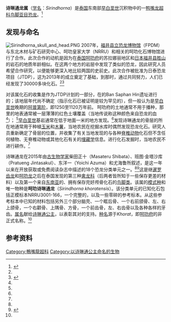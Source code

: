 {{Multiple issues|
{{Copy edit|time=2020-10-04T06:11:59+00:00}}
{{Refimprove|time=2020-10-04T06:11:59+00:00}}}}
{{Automatic taxobox
| fossil_range = [[阿普第阶|阿普第阶]]，{{Fossil range|120|113}}
| image = Sirindhorna dentary.PNG
| image_caption = 不同角度中的右{{link-en|齿骨|dentary bone}}
| taxon = Sirindhorna
| authority = Shibata, Jintasakul, Azuma & You, [[2015年|2015]]
| type_species = '''呵叻诗琳通龙<br />''Sirindhorna khoratensis'''''
| type_species_authority = Shibata, Jintasakul, Azuma & You, 2015
|subdivision_ranks=|subdivision=}}

'''诗琳通龙属'''（[[学名|学名]]：''Sirindhorna''）是[[泰国|泰国]]东南部[[白垩纪|早白垩世]]沉积物中的一[[鸭嘴龙超科|鸭嘴龙超科]][[鸟脚亚目|鸟脚亚目]][[恐龙|恐龙]]。<ref name="Sirindhorna">{{cite journal |authors=Masateru Shibata, Pratueng Jintasakul, Yoichi Azuma and Hai-Lu You |year=2015 |title=A New Basal Hadrosauroid Dinosaur from the Lower Cretaceous Khok Kruat Formation in Nakhon Ratchasima Province, Northeastern Thailand |url=http://journals.plos.org/plosone/article?id=10.1371/journal.pone.0145904 |journal=PLoS ONE |volume=10 |issue=12 |pages=e0145904 |doi=10.1371/journal.pone.0145904 |pmid=26716981 |pmc=4696827 |access-date=2021-05-17 |archive-date=2021-03-09 |archive-url=https://web.archive.org/web/20210309173002/https://journals.plos.org/plosone/article?id=10.1371%2Fjournal.pone.0145904 |dead-url=no }}</ref>

== 发现与命名 ==
[[File:Sirindhorna_skull_and_head.PNG|left]]
2007年，[[福井县立恐龙博物馆|福井县立恐龙博物馆]]（FPDM）与东北木材与矿石研究中心、呵叻皇家大学（NRRU）和相关的呵叻化石博物馆进行了合作。此次合作的动机是因为在[[泰国|泰国]][[呵叻府|呵叻府]]的苏拉娜丽地区和[[日本|日本]][[福井县|福井县]][[胜山|胜山]]的岩石的地质年龄相似。在这两个地方的岩层中发现了类似的恐龙，因此研究人员希望合作研究，以便能够更深入地比较两国的史前史。此次合作被批准为日泰恐龙项目（JTDP），这为2013年{{link-en|亚洲恐龙协会|Asia Dinosaur Association}}的成立奠定了基础，到那时，通过共同努力，人们已经发现了30000多块化石。<ref name=Sirindhorna/><ref name="collaboration">{{cite news | url=https://www.japantimes.co.jp/news/2013/04/16/national/fukui-museum-unearths-japans-dinosaur-roots/#.XL5jO6R7ntR | title=Fukui museum unearths Japan's dinosaur roots | date=April 13, 2019 | agency=The Fukui Times | accessdate=April 22, 2019 | author=Watanabe, Natsume | location=Chiyoda, Tokyo | archive-date=2020-11-12 | archive-url=https://web.archive.org/web/20201112024141/https://www.japantimes.co.jp/news/2013/04/16/national/fukui-museum-unearths-japans-dinosaur-roots/#.XL5jO6R7ntR | dead-url=no }}</ref>

对该属化石的收集是作为JTDP计划的一部分，在{{link-en|阔瓜组|Khok Kruat Formation}}的Ban Saphan Hin遗址进行的；该地层年代尚不确定（指示化石已被证明是较为罕见的），但一般认为是[[白垩纪|早白垩世]]晚期的[[阿普第阶|阿普第阶]]，即1250至1120万年前。 呵叻府的土地通常不用于播种，那里的地表通常被一层薄薄的红色土壤覆盖（当地传说称这种颜色来自恐龙的血<ref name=collaboration/>）； <ref name=Sirindhorna/>[[白垩纪|早白垩世]]基岩通常在低于地面一米的地方发现。<ref name=Sirindhorna/>发现诗琳通龙的骨层的所在地通常用于种植[[玉米|玉米]]和[[木薯|木薯]]，当地农民在挖掘水库时偶然发现恐龙化石。研究人员重新确定了骨层的位置，并收集了有关当地发现的与各种[[脊椎动物|脊椎动物]]化石但不含任何植物、无脊椎动物或其他化石有关的[[埋藏学|埋藏学]]信息。进行化石发掘时，当地农民不进行耕作。<ref name=Sirindhorna/>

诗琳通龙在2015年由[[古生物学家|古生物学家]]柴田正十（Masateru Shibata）、班图·金塔沙库（Pratueng Jintasakul）、东洋一（Yoichi Azuma）和尤海鲁所叙述，是这一年以来在开放获取或免费阅读杂志中描述的18个恐龙分类单元之一。<ref name=Sirindhorna/><ref>{{cite web |title=The Open Access Dinosaurs of 2015 |url=http://blogs.plos.org/paleocomm/2016/01/06/the-open-access-dinosaurs-of-2015/ |publisher=PLOS Paleo |access-date=2020-10-04 |archive-date=2017-07-15 |archive-url=https://web.archive.org/web/20170715023246/http://blogs.plos.org/paleocomm/2016/01/06/the-open-access-dinosaurs-of-2015/ |dead-url=no }}</ref>这是继[[暹罗齿龙|暹罗齿龙]]和[[呵叻龙|呵叻龙]]之后在泰国发现的第三种[[禽龙科|禽龙科]]（后两者皆所知于一些保存更差的材料）以及第一个来自[[东南亚|东南亚]]的、拥有保存完好颅骨化石的[[鸟脚类|鸟脚类]]。该属的[[模式种|模式种]]和唯一物种是'''呵叻诗琳通龙'''（''Sirindhorna khoratensis''）。该分类单元的已知化石包括正模标本NRRU3001-166，一个完整的{{link-en|脑壳|braincase}}，以及一些零碎的参考标本。从这些参考标本中已知的材料包括另外三个部分脑壳、一个眶后骨、一个右前颌骨、左、右上颌骨，一个右颧骨、上隅骨、方骨，一个前齿骨，左、右齿骨以及各种各样的牙齿。[[属名|属名]]献给[[诗琳通公主|诗琳通公主]]，以表彰其对{{link-en|泰国古生物学研究|Paleontology in Thailand}}的支持。[[种名|种名]]源于''Khorat''，即[[呵叻府|呵叻府]]的非正式名称。<ref name=Sirindhorna/>

== 参考资料 ==
{{Reflist}}

{{Ornithopoda|H.}}
{{Taxonbar|from=Q21945702|Q21945702}}

[[Category:鴨嘴龍超科|Category:鴨嘴龍超科]]
[[Category:以诗琳通公主命名的生物|Category:以诗琳通公主命名的生物]]